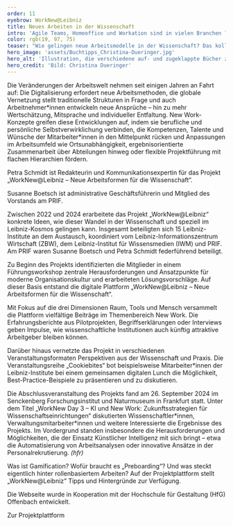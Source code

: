```yaml
---
order: 11
eyebrow: WorkNew@Leibniz
title: Neues Arbeiten in der Wissenschaft
intro: 'Agile Teams, Homeoffice und Workation sind in vielen Branchen längst etabliert und signalisieren: Die Arbeitswelt wandelt sich. Doch wie kann sich die Wissenschaft den Herausforderungen der neuen Arbeitswelt stellen? Mit dem Projekt „WorkNew@Leibniz“ hat die Leibniz-Gemeinschaft Ansätze entwickelt, wie moderne Arbeitsformen in der Wissenschaft aussehen und umgesetzt werden können. Das PRIF koordinierte mit zwei weiteren Leibniz-Instituten das kollaborative Projekt.'
color: rgb(19, 97, 75)
teaser: "Wie gelingen neue Arbeitsmodelle in der Wissenschaft? Das kollaborative Projekt „WorkNew@Leibniz“ hat hierzu Ideen entwickelt."
hero_image: 'assets/Buchtipps_Christina-Dueringer.jpg'
hero_alt: 'Illustration, die verschiedene auf- und zugeklappte Bücher zeigt, die sich zur Struktur eines Gebäudes zusammensetzen, das an mehreren Seiten offen ist. In den Räumen sieht man Figuren, die lesen und Figuren, die an Schreibtischen sitzen, sowie Zimmerpflanzen in Töpfen.'
hero_credit: 'Bild: Christina Dueringer'
---
```


<Leadin>Die Veränderungen der </Leadin>Arbeitswelt nehmen seit einigen Jahren an Fahrt auf: Die Digitalisierung erfordert neue Arbeitsmethoden, die globale Vernetzung stellt traditionelle Strukturen in Frage und auch Arbeitnehmer\*innen entwickeln neue Ansprüche – hin zu mehr Wertschätzung, Mitsprache und individueller Entfaltung. New Work-Konzepte greifen diese Entwicklungen auf, indem sie berufliche und persönliche Selbstverwirklichung verbinden, die Kompetenzen, Talente und Wünsche der Mitarbeiter\*innen in den Mittelpunkt rücken und Anpassungen im Arbeitsumfeld wie Ortsunabhängigkeit, ergebnisorientierte Zusammenarbeit über Abteilungen hinweg oder flexible Projektführung mit flachen Hierarchien fördern.

<PersonList>
  <Person name="Petra Schmidt" image="assets/Schmidt_web.jpg" >

Petra Schmidt ist Redakteurin und Kommunikationsexpertin für das Projekt „WorkNew@Leibniz – Neue Arbeitsformen für die Wissenschaft“.

</Person>

  <Person name="Susanne Boetsch" image="assets/Boetsch_web.jpg">

Susanne Boetsch ist administrative Geschäftsführerin und Mitglied des Vorstands am PRIF.

</Person>
</PersonList>

Zwischen 2022 und 2024 erarbeitete das Projekt „WorkNew@Leibniz“ konkrete Ideen, wie dieser Wandel in der Wissenschaft und speziell im Leibniz-Kosmos gelingen kann. Insgesamt beteiligten sich 15 Leibniz-Institute an dem Austausch, koordiniert vom Leibniz-Informationszentrum Wirtschaft (ZBW), dem Leibniz-Institut für Wissensmedien (IWM) und PRIF. Am PRIF waren Susanne Boetsch und Petra Schmidt federführend beteiligt.

<Figure
  size="medium"
  src="assets/nachhaltigkeit-tessa-bode.jpg"
  credit="Bild: Tessa Bode"
  alt="Illustration, die einen großen Pflanzkübel mit der Aufschrift Klimaneutral 2035 zeigt. Drumherum sind verschiedene Figuren gruppiert, die teilweise  mit Kabeln verbunden sind und Laptops benutzen, drumherum sind mehrere Elemente aus Gras und Blättern. Eine Person hält das Symbol für Recycling in der Hand: drei Pfeile, die einen Kreis miteinander bilden."
></Figure>

Zu Beginn des Projekts identifizierten die Mitglieder in einem Führungsworkshop zentrale Herausforderungen und Ansatzpunkte für moderne Organisationskultur und erarbeiteten Lösungsvorschläge. Auf dieser Basis entstand die digitale Plattform „WorkNew@Leibniz – Neue Arbeitsformen für die Wissenschaft“.

Mit Fokus auf die drei Dimensionen Raum, Tools und Mensch versammelt die Plattform vielfältige Beiträge im Themenbereich New Work. Die Erfahrungsberichte aus Pilotprojekten, Begriffserklärungen oder Interviews geben Impulse, wie wissenschaftliche Institutionen auch künftig attraktive Arbeitgeber bleiben können.

Darüber hinaus vernetzte das Projekt in verschiedenen Veranstaltungsformaten Perspektiven aus der Wissenschaft und Praxis. Die Veranstaltungsreihe „Cookiebites“ bot beispielsweise Mitarbeiter\*innen der Leibniz-Institute bei einem gemeinsamen digitalen Lunch die Möglichkeit, Best-Practice-Beispiele zu präsentieren und zu diskutieren.

<Figure
  size="medium"
  src="assets/Worknew_web.jpg"
  caption="Eine multimediale Ausstellung präsentierte die Ergebnisse und Informationen der Projektplattform während der Abschlussveranstaltung in Frankfurt. Im Anschluss wurde die Ausstellung auch in der Geschäftsstelle der Leibniz-Gemeinschaft in Berlin gezeigt."
  credit="Bild: PRIF"
  alt="Foto eines prächtigen Saals, in dem verschiedene weiße Regale stehen, an denen Papierelemente befestigt sind, teils mit Illustrationen, teils mit Text. Zu lesen sind im Vordergrund die Worte Konferenztechnik, Nachhaltigkeit und Playbook."
></Figure>

Die Abschlussveranstaltung des Projekts fand am 26. September 2024 im Senckenberg Forschungsinstitut und Naturmuseum in Frankfurt statt. Unter dem Titel „WorkNew Day 3 – KI und New Work: Zukunftsstrategien für Wissenschaftseinrichtungen“ diskutierten Wissenschaftler\*innen, Verwaltungsmitarbeiter\*innen und weitere Interessierte die Ergebnisse des Projekts. Im Vordergrund standen insbesondere die Herausforderungen und Möglichkeiten, die der Einsatz Künstlicher Intelligenz mit sich bringt – etwa die Automatisierung von Arbeitsanalysen oder innovative Ansätze in der Personalrekrutierung. *(hfr)*

<Callout eyebrow="Infobox" title="Projektplattform WorkNew@Leibniz" expandable={false}>

Was ist Gamification? Wofür braucht es „Preboarding“? Und was steckt eigentlich hinter rollenbasiertem Arbeiten? Auf der Projektplattform stellt „WorkNew@Leibniz“ Tipps und Hintergründe zur Verfügung.

Die Webseite wurde in Kooperation mit der Hochschule für Gestaltung (HfG) Offenbach entwickelt.

</Callout>

<CallToAction url="https://www.leibniz-worknew.de/">

Zur Projektplattform

</CallToAction>
